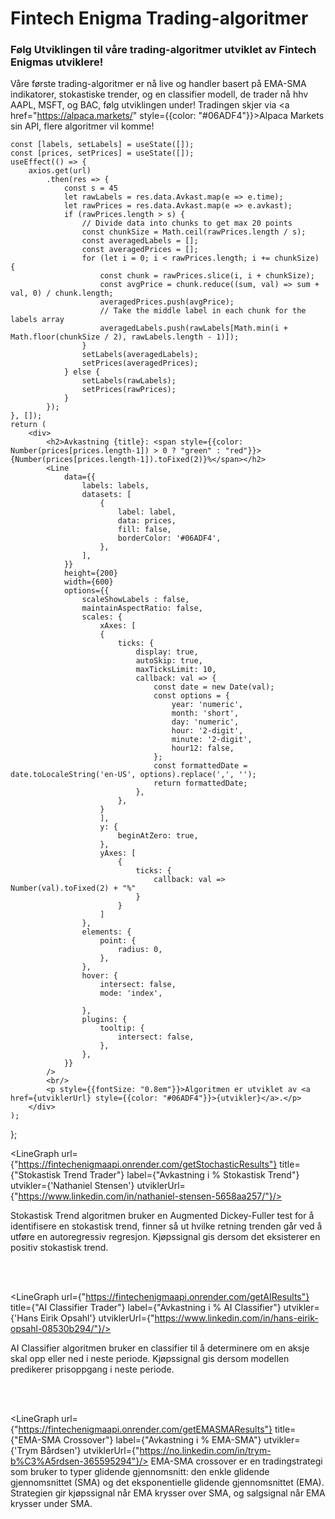 # Fintech Enigma Trading-algoritmer

<h3>Følg Utviklingen til våre trading-algoritmer utviklet av Fintech Enigmas utviklere! </h3>

Våre første trading-algoritmer er nå live og handler basert på EMA-SMA indikatorer, stokastiske trender, og en classifier modell, de trader nå hhv AAPL, MSFT, og BAC, følg utviklingen under! Tradingen skjer via <a href="https://alpaca.markets/" style={{color: "#06ADF4"}}>Alpaca Markets</a> sin API, flere algoritmer vil komme!



    const [labels, setLabels] = useState([]);
    const [prices, setPrices] = useState([]);
    useEffect(() => {
        axios.get(url)
            .then(res => {
                const s = 45
                let rawLabels = res.data.Avkast.map(e => e.time);
                let rawPrices = res.data.Avkast.map(e => e.avkast);
                if (rawPrices.length > s) {
                    // Divide data into chunks to get max 20 points
                    const chunkSize = Math.ceil(rawPrices.length / s);
                    const averagedLabels = [];
                    const averagedPrices = [];
                    for (let i = 0; i < rawPrices.length; i += chunkSize) {
                        const chunk = rawPrices.slice(i, i + chunkSize);
                        const avgPrice = chunk.reduce((sum, val) => sum + val, 0) / chunk.length;
                        averagedPrices.push(avgPrice);
                        // Take the middle label in each chunk for the labels array
                        averagedLabels.push(rawLabels[Math.min(i + Math.floor(chunkSize / 2), rawLabels.length - 1)]);
                    }
                    setLabels(averagedLabels);
                    setPrices(averagedPrices);
                } else {
                    setLabels(rawLabels);
                    setPrices(rawPrices);
                }
            });
    }, []);
    return (
        <div>
            <h2>Avkastning {title}: <span style={{color: Number(prices[prices.length-1]) > 0 ? "green" : "red"}}>{Number(prices[prices.length-1]).toFixed(2)}%</span></h2>
            <Line
                data={{
                    labels: labels,
                    datasets: [
                        {
                            label: label, 
                            data: prices,
                            fill: false,
                            borderColor: '#06ADF4',
                        },
                    ],
                }}
                height={200}
                width={600}
                options={{
                    scaleShowLabels : false,
                    maintainAspectRatio: false,
                    scales: {
                        xAxes: [
                        {
                            ticks: {
                                display: true,
                                autoSkip: true,
                                maxTicksLimit: 10,
                                callback: val => {
                                    const date = new Date(val);
                                    const options = {
                                        year: 'numeric',
                                        month: 'short',
                                        day: 'numeric',
                                        hour: '2-digit',
                                        minute: '2-digit',
                                        hour12: false,
                                    };
                                    const formattedDate = date.toLocaleString('en-US', options).replace(',', '');
                                    return formattedDate;
                                },
                            },
                        }
                        ],
                        y: {
                            beginAtZero: true,
                        },
                        yAxes: [
                            {
                                ticks: {
                                    callback: val => Number(val).toFixed(2) + "%"
                                }
                            }
                        ]
                    },
                    elements: {
                        point: {
                            radius: 0,
                        },
                    },
                    hover: {
                        intersect: false,
                        mode: 'index',
                        
                    },
                    plugins: {
                        tooltip: {
                            intersect: false,
                        },
                    },
                }}
            />
            <br/>
            <p style={{fontSize: "0.8em"}}>Algoritmen er utviklet av <a href={utviklerUrl} style={{color: "#06ADF4"}}>{utvikler}</a>.</p>
        </div>
    );
};


<LineGraph url={"https://fintechenigmaapi.onrender.com/getStochasticResults"} title={"Stokastisk Trend Trader"} label={"Avkastning i % Stokastisk Trend"} utvikler={'Nathaniel Stensen'} utviklerUrl={"https://www.linkedin.com/in/nathaniel-stensen-5658aa257/"}/>

Stokastisk Trend algoritmen bruker en Augmented Dickey-Fuller test for å identifisere en stokastisk trend, finner så ut hvilke retning trenden går ved å utføre en autoregressiv regresjon. Kjøpssignal gis dersom det eksisterer en positiv stokastisk trend. 

<br/>
<br/>

<LineGraph url={"https://fintechenigmaapi.onrender.com/getAIResults"} title={"AI Classifier Trader"} label={"Avkastning i % AI Classifier"} utvikler={'Hans Eirik Opsahl'} utviklerUrl={"https://www.linkedin.com/in/hans-eirik-opsahl-08530b294/"}/>

AI Classifier algoritmen bruker en classifier til å determinere om en aksje skal opp eller ned i neste periode. Kjøpssignal gis dersom modellen predikerer prisoppgang i neste periode.

<br/>
<br/>

<LineGraph url={"https://fintechenigmaapi.onrender.com/getEMASMAResults"} title={"EMA-SMA Crossover"} label={"Avkastning i % EMA-SMA"} utvikler={'Trym Bårdsen'} utviklerUrl={"https://no.linkedin.com/in/trym-b%C3%A5rdsen-365595294"}/>
EMA-SMA crossover er en tradingstrategi som bruker to typer glidende gjennomsnitt: den enkle glidende gjennomsnittet (SMA) og det eksponentielle glidende gjennomsnittet (EMA). Strategien gir kjøpssignal når EMA krysser over SMA, og salgsignal når EMA krysser under SMA.
